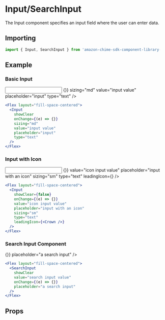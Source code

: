 

<Meta of={InputStories} />

# Input/SearchInput

The Input component specifies an input field where the user can enter data.

## Importing

```javascript
import { Input, SearchInput } from 'amazon-chime-sdk-component-library-react';
```

## Example

### Basic Input

<ThemeProvider theme={lightTheme}>
  <GlobalStyles />
  <Canvas>
    <Flex layout="fill-space-centered">
      <Input
        showClear
        onChange={(e) => {}}
        sizing="md"
        value="input value"
        placeholder="input"
        type="text"
      />
    </Flex>
  </Canvas>
</ThemeProvider>

```jsx
<Flex layout="fill-space-centered">
  <Input
    showClear
    onChange={(e) => {}}
    sizing="md"
    value="input value"
    placeholder="input"
    type="text"
  />
</Flex>
```

### Input with Icon

<ThemeProvider theme={lightTheme}>
  <GlobalStyles />
  <Canvas>
    <Flex layout="fill-space-centered">
      <Input
        showClear={false}
        onChange={(e) => {}}
        value="icon input value"
        placeholder="input with an icon"
        sizing="sm"
        type="text"
        leadingIcon={<Crown />}
      />
    </Flex>
  </Canvas>
</ThemeProvider>

```jsx
<Flex layout="fill-space-centered">
  <Input
    showClear={false}
    onChange={(e) => {}}
    value="icon input value"
    placeholder="input with an icon"
    sizing="sm"
    type="text"
    leadingIcon={<Crown />}
  />
</Flex>
```

### Search Input Component

<ThemeProvider theme={lightTheme}>
  <GlobalStyles />
  <Canvas>
    <Flex layout="fill-space-centered">
      <SearchInput
        showClear
        value="search input value"
        onChange={(e) => {}}
        placeholder="a search input"
      />
    </Flex>
  </Canvas>
</ThemeProvider>

```jsx
<Flex layout="fill-space-centered">
  <SearchInput
    showClear
    value="search input value"
    onChange={(e) => {}}
    placeholder="a search input"
  />
</Flex>
```

## Props

<ArgTypes of={Input} />
